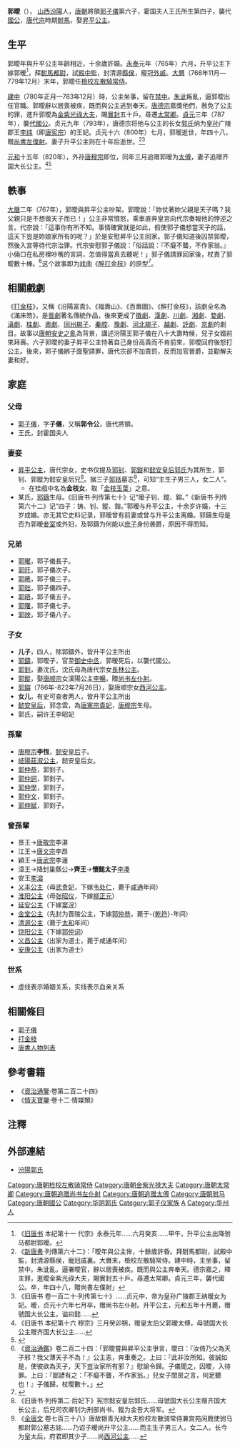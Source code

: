 {{東亞男性皇族
| 名稱=郭曖
| 身份=唐朝駙馬<br/>唐朝[[代國公|代國公]]
| 畫像=
| 說明=
| 姓=
| 名=
| 姓名=郭曖
| 字=
| 官職=[[太常寺|太常卿]]
| 封爵=[[公爵|公爵]]
| 封號=代國
| 御稱號=
| 宮號1=
| 宮號2=
| 封地=[[山西|山西]][[汾陽|汾陽]]
| 神號=
| 尊號=
| 乳名=
| 幼名=
| 兒名=
| 童名=
| 小字=
| 號=
| 法號=
| 院號=
| 其他名號=
| 出生年=
| 婚年=
| 逝世年=
| 諡號=
| 墳墓=
| 父親=[[郭子儀|郭子儀]]
| 嫡母=
| 母親=霍国夫人王氏
| 元配=
| 正室=
| 妻=[[昇平公主|昇平公主]]李氏
| 繼室=
| 平妻=
| 側室=
| 元配之父=
| 元配之嫡母=
| 元配之母=
| 正室之父=
| 正室之嫡母=
| 正室之母=
| 妻之父=[[唐代宗|唐代宗]]李豫
| 妻之嫡母=[[崔妃_(唐代宗)|广平郡王妃崔氏]]<br/>[[貞懿皇后_(唐朝)|貞懿皇后獨孤氏]]<br/>[[睿真皇太后|睿真皇后沈氏]]
| 妻之母=[[崔贵妃_(唐代宗)|崔貴妃]]
| 繼室之父=
| 繼室之嫡母=
| 繼室之母=
| 平妻之父=
| 平妻之嫡母=
| 平妻之母=
| 兄弟=[[郭曜|郭曜]]<br/>[[郭旰|郭旰]]<br/>[[郭晞|郭晞]]<br/>[[郭昢|郭昢]]<br/>[[郭晤|郭晤]]<br/>[[郭曙|郭曙]]<br/>[[郭映|郭映]]
| 姊妹=郭氏（夫[[趙縱|趙縱]]）<br/>另有姊妹七人
| 嫡兄弟=
| 嫡姊妹=
| 庶兄弟=
| 庶姊妹=
| 同胞兄弟=
| 同胞姊妹=
| 異母兄弟=
| 異母姊妹=
| 異父兄弟=
| 異父姊妹=
| 繼兄弟=
| 繼姊妹=
| 子=
| 女=
| 嫡子=[[郭釗|郭釗]]（妻[[沈氏|沈氏]]）<br/>[[郭鏦|郭鏦]]（妻漢陽公主[[李暢|李暢]]）<br/>[[郭鎔|郭鎔]]（妻[[西河公主_(唐朝)|西河公主]]李氏）
| 嫡女=[[懿安皇后|懿安皇后]]郭氏<br/>郭氏
| 庶子=[[郭鑄|郭鑄]]<br/>
| 庶女=
| 養子=
| 養女=
| 繼子=
| 繼女=
| 注釋=
|}}
'''郭曖'''（{{bd|752年||800年||CatIdx=G郭}}）， [[山西|山西]][[汾陽|汾陽]]人，[[唐朝|唐朝]]將領[[郭子儀|郭子儀]]第六子，霍国夫人王氏所生第四子，襲代[[國公|國公]]，[[唐代宗|唐代宗]]時期[[駙馬|駙馬]]，娶[[昇平公主|昇平公主]]。

== 生平 ==
郭曖年與升平公主年齡相近，十余歲許婚。[[永泰_(唐朝)|永泰]]元年（765年）六月，升平公主下嫁郭暧<ref>《[[旧唐书|旧唐书]] 本纪第十一 代宗》永泰元年......六月癸亥......甲午，升平公主出降驸马都尉郭暧。</ref>，拜[[駙馬都尉|駙馬都尉]]，試[[殿中監|殿中監]]，封清源[[縣侯|縣侯]]，寵冠[[外戚|外戚]]。[[大曆|大曆]]（766年11月—779年12月）末年，郭曖任[[檢校|檢校]][[左散騎常侍|左散騎常侍]]。

[[建中_(唐朝)|建中]]（780年正月—783年12月）時，公主坐事，留在[[禁中|禁中]]。[[朱泚|朱泚]]叛亂，逼郭曖出任官職。郭曖辭以居喪被疾，既而與公主逃到奉天。[[唐德宗|唐德宗]]嘉獎他們，赦免了公主的罪，進升郭曖為[[金紫光祿大夫|金紫光祿大夫]]，賜[[實封|實封]]五十戶。尋遷[[太常卿|太常卿]]。[[貞元_(唐朝)|貞元]]三年（787年），襲[[代國公|代國公]]。贞元九年（793年），唐德宗将他与公主的长女[[懿安皇后|郭氏]]纳为[[皇孙|皇孙]]广陵郡王[[唐宪宗|李纯]]（即[[唐宪宗|唐宪宗]]）的王妃。贞元十六（800年）七月，郭暧逝世，年四十八，贈[[尚書左僕射|尚書左僕射]]。妻子升平公主则在十年后逝世。<ref>《[[新唐書|新唐書]]·列傳第六十二》：「曖年與公主侔，十餘歲許昏。拜駙馬都尉，試殿中監，封清源縣侯，寵冠戚裏。大曆末，檢校左散騎常侍。建中時，主坐事，留禁中。朱泚亂，逼署曖官，辭以居喪被疾。既而與公主奔奉天。德宗嘉之，釋主罪，進曖金紫光祿大夫，賜實封五十戶。尋遷太常卿。貞元三年，襲代國公。卒，年四十八，贈尚書左僕射」</ref><ref>《旧唐书 卷一百二十·列传第七十》......贞元中，帝为皇孙广陵郡王纳暧女为妃。暧，贞元十六年七月卒，赠尚书左仆射。升平公主，元和五年十月薨，赠虢国大长公主，谥曰懿......</ref>

[[元和_(唐朝)|元和]]十五年（820年），外孙[[唐穆宗|唐穆宗]]即位，同年三月追赠郭暧为[[太傅|太傅]]，妻子追赠齐国大长公主。<ref>《旧唐书 本纪第十六 穆宗》三月癸卯朔，赠皇太后父郭暧太傅，母虢国大长公主赠齐国大长公主......</ref><ref>{{Cite book|title=二十四史全译 旧唐书 第4册|last=许嘉璐主编；黄永年分史主编|publisher=上海：汉语大词典出版社|year=2004.01|isbn=7-5432-0887-3|pages=2896}}</ref>

== 軼事 ==
[[大曆|大曆]]二年（767年），郭曖與昇平公主吵架。郭曖說：「妳仗著妳父親是天子嗎？我父親只是不想做天子而已！」公主非常憤怒，乘車直奔皇宮向代宗奏報他的悖逆之言。代宗說：「這事你有所不知。事情確實就是如此，假使郭子儀想當天子的話，這天下豈是妳娘家所有的呢？」於是安慰昇平公主回家。郭子儀知道後囚禁郭曖，然後入宮等待代宗治罪。代宗安慰郭子儀說：「俗話說：『不癡不聾，不作家翁。』小倆口在私房裡吵嘴的言詞，怎值得當真去聽呢！」郭子儀請罪回家後，杖責了郭曖數十棒。<ref>《[[資治通鑑|資治通鑑]]》卷二百二十四：「郭曖嘗與昇平公主爭言，曖曰：『汝倚乃父為天子邪？我父薄天子不為！』公主恚，奔車奏之。上曰：『此非汝所知。彼誠如是，使彼欲為天子，天下豈汝家所有邪？』慰諭令歸。子儀聞之，囚曖，入待罪。上曰：『鄙諺有之：「不癡不聾，不作家翁。」兒女子閨房之言，何足聽也！』子儀歸，杖曖數十。」</ref>这个故事即为[[戏曲|戏曲]]《[[醉打金枝|醉打金枝]]》的原型<ref>{{Cite book|title=中外文学人物形象辞典|last=朱林宝，石洪印主编|publisher=济南：[[山东文艺出版社|山东文艺出版社]]|year=1991|isbn=7-5329-0562-4|pages=125}}</ref>。

== 相關戲劇 ==
{{主條目|打金枝}}
《[[打金枝|打金枝]]》，又稱《汾陽富貴》、《福壽山》、《百壽圖》、《醉打金枝》，該劇全名為《滿床笏》，是[[晉劇|晉劇]]著名傳統作品，後來更成了[[徽劇|徽劇]]、[[漢劇|漢劇]]、[[川劇|川劇]]、[[湘劇|湘劇]]、[[婺劇|婺劇]]、[[滇劇|滇劇]]、[[桂劇|桂劇]]、[[粵劇|粵劇]]、[[同州梆子|同州梆子]]、[[秦腔|秦腔]]、[[豫劇|豫劇]]、[[河北梆子|河北梆子]]、[[越劇|越劇]]、[[評劇|評劇]]、[[京劇|京劇]]的劇目。故事以[[唐朝|唐朝]][[安史之亂|安史之亂]]為背景，講述汾陽王郭子儀在八十大壽時候，兒子女婿前來拜壽。六子郭曖的妻子昇平公主恃著自己身份高貴而不肯前來，郭曖回府後怒打公主。後來，郭子儀綁子面聖請罪，唐代宗卻不加責罰，反而加官晉爵，並勸解夫妻和好。

== 家庭 ==
=== 父母 ===
*[[郭子儀|郭子儀]]，字'''子儀'''，又稱'''郭令公'''，唐代將領。
*王氏，封霍国夫人

===妻妾 ===
*[[昇平公主|昇平公主]]，唐代宗女，史书仅提及[[郭钊|郭钊]]、[[郭鏦|郭鏦]]和[[懿安皇后|懿安皇后郭氏]]为其所生，郭钊、郭鏦为懿安皇后兄<ref>《旧唐书·列传第二·后妃下》宪宗懿安皇后郭氏......母虢国大长公主赠齐国大长公主，后兄司农卿钊为刑部尚书、鏦为金吾大将军。</ref>。据三子[[郭铦|郭铦]]墓志<ref>《[[全唐文|全唐文]] 卷七百三十八》唐故银青光禄大夫检校左散骑常侍兼宫苑闲厩使驸马都尉郭公墓志铭......乃诏子暧尚升平公主......而主生子男三人，女二人。长今为皇太后，府君即其少子......尚[[西河公主_(唐朝)|西河公主]]......</ref>，可知“主生子男三人，女二人”。
**在桂戲中名為'''金枝女'''，取「[[金枝玉葉|金枝玉葉]]」之意。
*某氏，[[郭鑄|郭鑄]]生母。《旧唐书·列传第七十》记“暧子钊、鏦、鎔。”《新唐书·列传第六十二》记“四子：铸、钊、鏦、鎔。”郭暧与升平公主，十余岁许婚，十三岁成婚。亦无其它史料记录，郭暧曾有前妻或曾与升平公主离婚。郭鑄生母是否为郭暧[[妾室|妾室]]或外妇，及郭鑄为何能以[[庶子|庶子]]身份袭爵，原因不得而知。

=== 兄弟 ===
*[[郭曜|郭曜]]，郭子儀長子。
*[[郭旰|郭旰]]，郭子儀次子。
*[[郭晞|郭晞]]，郭子儀三子。
*[[郭昢|郭昢]]，郭子儀四子。
*[[郭晤|郭晤]]，郭子儀五子。
*[[郭曙|郭曙]]，郭子儀七子。
*[[郭映|郭映]]，郭子儀八子。

=== 子女 ===
*'''儿子'''，四人，除郭鑄外，皆升平公主所出
*[[郭鑄|郭鑄]]，郭曖子，官至[[御史中丞|御史中丞]]，郭暧死后，以襲代國公。
*[[郭釗|郭釗]]，妻沈氏，沈氏母為唐代宗女[[長林公主|長林公主]]。
*[[郭鏦|郭鏦]]，娶[[唐顺宗|唐顺宗]]女漢陽公主[[李暢|李暢]]，贈[[尚书左仆射|尚书左仆射]]。
*[[郭鎔|郭鎔]]（786年-822年7月26日），娶唐顺宗女[[西河公主_(唐朝)|西河公主]]。
*'''女儿'''，有史可查者两人，皆升平公主所出
*[[懿安皇后|懿安皇后]]，郭念雲，為[[唐憲宗|唐憲宗]][[貴妃|貴妃]]，[[唐穆宗|唐穆宗]]生母。
*郭氏，嗣许王李昭妃

=== 孫輩 ===
*[[唐穆宗|唐穆宗]]'''李恆'''，[[懿安皇后|懿安皇后]]子。
*[[岐陽莊淑公主|岐陽莊淑公主]]，懿安皇后女。
*[[郭仲恭|郭仲恭]]，郭釗子。
*[[郭仲詞|郭仲詞]]，郭釗子。
*[[郭仲學|郭仲學]]，郭釗子。
*[[郭仲文|郭仲文]]，郭釗子。
*[[郭仲斌|郭仲斌]]，郭釗子。

=== 曾孫輩 ===
*景王→[[唐敬宗|唐敬宗]]李湛
*江王→[[唐文宗|唐文宗]]李昂
*穎王→[[唐武宗|唐武宗]]李瀍
*漳王→降封巢縣公→'''齊王'''→'''懷懿太子'''[[李凑|李凑]]
*安王[[李溶|李溶]]
*[[义丰公主|义丰公主]]（母[[武贵妃|武贵妃]]，下嫁[[韦处仁|韦处仁]]，薨于[[咸通|咸通]]年间）
*[[淮阳公主|淮阳公主]]（母[[张昭仪|张昭仪]]，下嫁[[柳正元|柳正元]]）
*[[延安公主|延安公主]]（下嫁[[窦浣|窦浣]]）
*[[金堂公主|金堂公主]]（先封为晋陵公主，下嫁[[郭仲恭|郭仲恭]]，薨于-{[[乾符|乾符]]}-年间）
*[[清源公主|清源公主]]（薨于[[大和_(唐朝)|太和]]年间）
*[[饶阳公主|饶阳公主]]（下嫁[[郭仲词|郭仲词]]）
*[[义昌公主|义昌公主]]（出家为道士，薨于咸通年间）
*[[安康公主_(唐穆宗)|安康公主]]（出家为道士）

=== 世系 ===

*虚线表示婚姻关系，实线表示血亲关系
{{familytree/start}}
{{familytree | | | | |  ZY |y| WS| |C1|y|~|~|~|~|~|~|~|~|~|TDZ|~|~|~|~|~|~|y|~|S1|ZY=汾阳王<br/>郭子仪|WS=霍国夫人<br/>王氏|C1=贵妃<br/>[[崔贵妃_(唐代宗)|崔氏]]|TDZ=[[唐代宗|唐代宗]]|S1=皇太后<br/>[[睿真皇太后|沈氏]] }}
{{familytree | | | | | | | |!| | | | | | | |!| | | | | | | | | | |!| | | | | | | |!|}}
{{familytree |MS |~|y|~| G6|~|~|y|~|~|SP| | | | | | | | |CL | | | | | |TD2||MS=某氏|G6=郭曖|SP=升平公主|CL=[[长林公主|长林公主]]|TD2=[[唐德宗|唐德宗]] }}
{{familytree | | |,|-|'| |,|-|-|-|v|^|-|-|v|-|-|-|v|-|-|-|.| | | |!| | | | | | | |!| |}}
{{familytree | |H5| |H7| |H8| |H9| |H0| | H6| |SS | |WH|y|TSZ|-|-|.|H5=[[郭铸|郭铸]]|H7=郭氏|H8=[[郭钊|郭钊]]|H9=[[郭鏦|郭鏦]]|H0=[[郭鎔|郭鎔]]|H6=[[懿安皇后|懿安皇后]]|SS=沈氏|WH=[[莊憲皇后|王皇后]]|TSZ=[[唐顺宗|唐顺宗]]}}
{{familytree | | | | | | | |,|-|'|L|y|~|~|%|~|~|~|%|~|~|~|%|~|~|~|J| | | |,|-|^|-|.| | | |!|}}
{{familytree | | | | | | | ZW | |ZC| |:| | | |:| | | |L|~|~|~|~|~|y|TXZ| |HY| |XH| |ZW=郭仲文|ZC=郭仲词|TXZ=[[唐宪宗|唐宪宗]]|HY=汉阳公主<br/>[[李畅|李畅]]|XH=[[西河公主_(唐朝)|西河公主]]}}
{{familytree | | | | | | | |:| | | |:| | |:| | | |L|~|~|~|~|~|~|~|~|~|#|~|~|~|~|~|%|~|~|~|J| }}
{{familytree | | | | | | | |:| | | |:| | |L|~|~|~|~|~|~|~|~|~|~|~|~|~|#|~|~|~|~|~|J| }}
{{familytree | | | | | | | |:| | | |:| | | | | | | | | | | | | | | |TMZ|TMZ=[[唐穆宗|唐穆宗]]}}
{{familytree | | | | | | | |:| | | |:| | | | | | | | |,|-|-|-|v|-|-|-|(|}}
{{familytree | | | | | | | |L|~|~|~|%|~|~|~|~|~|~|~|JT| |RY| |TJZ|JT=[[金堂公主|金堂公主]]|RY=[[饶阳公主_(唐朝)|饶阳公主]]|TJZ=[[唐敬宗|唐敬宗]]}}
{{familytree | | | | | | | | | | | |L|~|~|~|~|~|~|~|~|~|~|~|~|J| }}
{{familytree/end}}

== 相關條目 ==
*[[郭子儀|郭子儀]]
*[[打金枝|打金枝]]
*[[唐書人物列表|唐書人物列表]]

== 參考書籍 ==
*《[[資治通鑒|資治通鑒]]·卷第二百二十四》
*《[[情天寶鑒|情天寶鑒]]·卷十二·情媒類》

== 注釋 ==
<div class="references-small">
<references />
</div>

== 外部連結 ==
{{wikisource|新唐書/卷137|新唐書列傳第六十二}}
{{wikisource|資治通鑑/卷224|資治通鑒卷第二百二十四}}
*[https://web.archive.org/web/20090622114651/http://ppk123.myweb.hinet.net/ksk/doc/tka02.htm 汾陽郭氏]

{{start box}}
{{s-before|[[郭子儀|郭子儀]]}}
{{s-title|[[唐朝|唐朝]][[代國公|代國公]]}}
{{s-after|[[郭鑄|郭鑄]]}}
{{end box}}

{{DEFAULTSORT:Guo郭曖}}
[[Category:唐朝检校左散骑常侍|Category:唐朝检校左散骑常侍]]
[[Category:唐朝金紫光禄大夫|Category:唐朝金紫光禄大夫]]
[[Category:唐朝太常卿|Category:唐朝太常卿]]
[[Category:唐朝追赠尚书左仆射|Category:唐朝追赠尚书左仆射]]
[[Category:唐朝追赠太傅|Category:唐朝追赠太傅]]
[[Category:唐朝驸马|Category:唐朝驸马]]
[[Category:唐朝國公|Category:唐朝國公]]
[[Category:华阴郭氏|Category:华阴郭氏]]
[[Category:郭子仪家族|Category:郭子仪家族]]
[[Category:郭姓|A]]
[[Category:华州人|Category:华州人]]